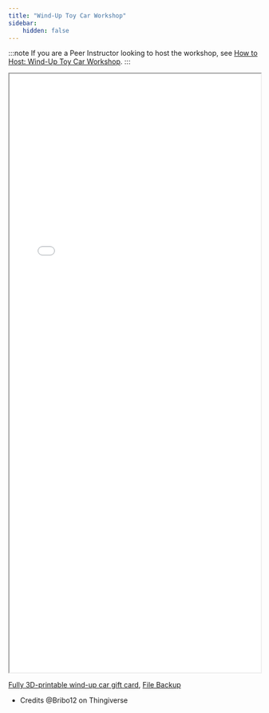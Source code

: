 ```yaml
---
title: "Wind-Up Toy Car Workshop"
sidebar:
    hidden: false
---
```


:::note
If you are a Peer Instructor looking to host the workshop, see [How to Host: Wind-Up Toy Car Workshop](/workshop/3d-windup-car-internal/).
:::


<iframe src="/wkshp-3d-windup-car-slides.pdf" width="100%" height="1200px" style="min-height: 450px">
  <embed src="/wkshp-3d-windup-car-slides.pdf" type="application/pdf" />
</iframe>


[Fully 3D-printable wind-up car gift card](https://www.thingiverse.com/thing:3308710), <a href="/wkshp-3d-windup-car-backup.zip" download>File Backup</a>
- Credits @Bribo12 on Thingiverse
